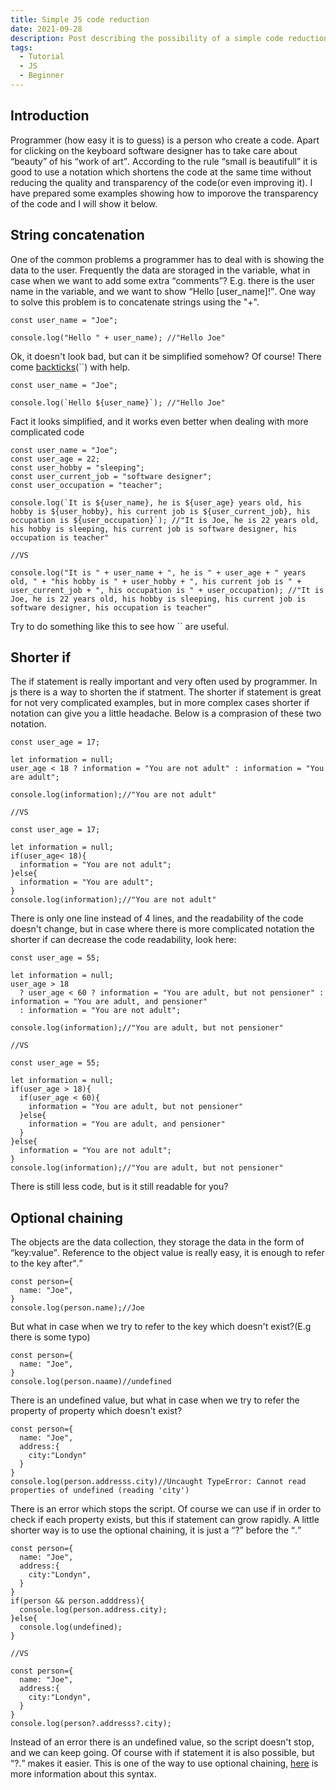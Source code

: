 ```yaml
---
title: Simple JS code reduction
date: 2021-09-28
description: Post describing the possibility of a simple code reduction
tags:
  - Tutorial
  - JS
  - Beginner
---
```

<h2>Introduction</h2>

<p>Programmer (how easy it is to guess) is a person who create a code. Apart for clicking on the keyboard software designer has to take care about <q>beauty</q> of his <q>work of art</q>. According to the rule <q>small is beautifull</q> it is good to use a notation which shortens the code at the same time without reducing the quality and transparency of the code(or even improving it). I have prepared some examples showing how to imporove the transparency of the code and I will show it below.</p>

<h2>String concatenation</h2>

<p>One of the common problems a programmer has to deal with is showing the data to the user. Frequently the data are storaged in the variable, what in case when we want to add some extra <q>comments</q>? E.g. there is the user name in the variable, and we want to show <q>Hello [user_name]!</q>. One way to solve this problem is to concatenate strings using the "+".</p>

```js:title=example-1
const user_name = "Joe";

console.log("Hello " + user_name); //"Hello Joe"
```
<p>Ok, it doesn't look bad, but can it be simplified somehow? Of course! There come <a href="https://developer.mozilla.org/en-US/docs/Web/JavaScript/Reference/Template_literals" target="_blank">backticks</a>(``) with help.</p>

```js:title=example-2
const user_name = "Joe";

console.log(`Hello ${user_name}`); //"Hello Joe"
```

<p>Fact it looks simplified, and it works even better when dealing with more complicated code</p>

```js:title=example-3
const user_name = "Joe";
const user_age = 22;
const user_hobby = "sleeping";
const user_current_job = "software designer";
const user_occupation = "teacher";

console.log(`It is ${user_name}, he is ${user_age} years old, his hobby is ${user_hobby}, his current job is ${user_current_job}, his occupation is ${user_occupation}`); //"It is Joe, he is 22 years old, his hobby is sleeping, his current job is software designer, his occupation is teacher"

//VS

console.log("It is " + user_name + ", he is " + user_age + " years old, " + "his hobby is " + user_hobby + ", his current job is " + user_current_job + ", his occupation is " + user_occupation); //"It is Joe, he is 22 years old, his hobby is sleeping, his current job is software designer, his occupation is teacher"
```

<p>Try to do something like this to see how `` are useful.</p>

<h2>Shorter if</h2>

<p>The if statement is really important and very often used by programmer. In js there is a way to shorten the if statment. The shorter if statement is great for not very complicated examples, but in more complex cases shorter if notation can give you a little headache. Below is a comprasion of these two notation.</p>

```js:title=example-4
const user_age = 17;

let information = null;
user_age < 18 ? information = "You are not adult" : information = "You are adult";

console.log(information);//"You are not adult"

//VS

const user_age = 17;

let information = null;
if(user_age< 18){
  information = "You are not adult";
}else{
  information = "You are adult";
}
console.log(information);//"You are not adult"
```

<p>There is only one line instead of 4 lines, and the readability of the code doesn't change, but in case where there is more complicated notation the shorter if can decrease the code readability, look here:</p>

```js:title=example-5
const user_age = 55;

let information = null;
user_age > 18
  ? user_age < 60 ? information = "You are adult, but not pensioner" : information = "You are adult, and pensioner"
  : information = "You are not adult";

console.log(information);//"You are adult, but not pensioner"

//VS

const user_age = 55;

let information = null;
if(user_age > 18){
  if(user_age < 60){
    information = "You are adult, but not pensioner"
  }else{
    information = "You are adult, and pensioner"
  }
}else{
  information = "You are not adult";
}
console.log(information);//"You are adult, but not pensioner"
```
<p>There is still less code, but is it still readable for you?</p>

<h2>Optional chaining</h2>

<p>The objects are the data collection, they storage the data in the form of <q>key:value</q>. Reference to the object value is really easy, it is enough to refer to the key after<q>.</q></p>

```js:title=example-6
const person={
  name: "Joe",
}
console.log(person.name);//Joe
```

<p>But what in case when we try to refer to the key which doesn't exist?(E.g there is some typo)</p>

```js:title=example-7
const person={
  name: "Joe",
}
console.log(person.naame)//undefined
```

<p>There is an undefined value, but what in case when we try to refer the property of property which doesn't exist?</p>

```js:title=example-8
const person={
  name: "Joe",
  address:{
    city:"Londyn"
  }
}
console.log(person.addresss.city)//Uncaught TypeError: Cannot read properties of undefined (reading 'city')
```
<p>There is an error which stops the script. Of course we can use if in order to check if each property exists, but this if statement can grow rapidly. A little shorter way is to use the optional chaining, it is just a <q>?</q> before the <q>.</q></p>

```js:title=example-9
const person={
  name: "Joe",
  address:{
    city:"Londyn",
  }
}
if(person && person.adddress){
  console.log(person.address.city);
}else{
  console.log(undefined);
}

//VS

const person={
  name: "Joe",
  address:{
    city:"Londyn",
  }
}
console.log(person?.addresss?.city);
```

<p>Instead of an error there is an undefined value, so the script doesn't stop, and we can keep going. Of course with if statement it is also possible, but <q>?.</q> makes it easier. This is one of the way to use optional chaining, <a href="https://developer.mozilla.org/en-US/docs/Web/JavaScript/Reference/Operators/Optional_chaining" target="_blank">here</a> is more information about this syntax.</p>
